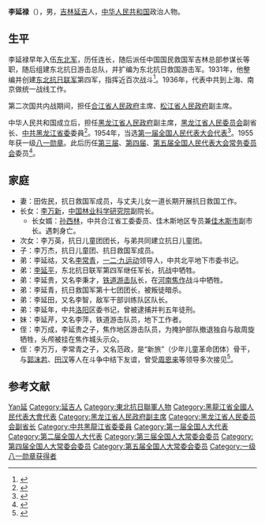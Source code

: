 '''李延禄'''（{{bd|1895年|4月1日|1985年|6月18日}}），男，[[吉林省|吉林]][[延吉县|延吉]]人，[[中华人民共和国|中华人民共和国]]政治人物。

== 生平 ==
李延禄早年入伍[[东北军|东北军]]，历任连长，随后派任中国国民救国军吉林总部参谋长等职，随后组建东北抗日游击总队，并扩编为东北抗日救国游击军。1931年，他整编并创建[[东北抗日联军|东北抗日联军]]第四军，指挥近百次战斗<ref>{{cite news|author=杨兴江|title=李延禄在大罗勒密建立“红地盘”|url=http://dangshi.people.com.cn/GB/85039/13923415.html|accessdate=2011-09-25|newspaper=人民网|date=2011-02-15|archive-date=2019-06-04|archive-url=https://web.archive.org/web/20190604201933/http://dangshi.people.com.cn/GB/85039/13923415.html|dead-url=no}}</ref>。1936年，代表中共到上海、南京做统一战线工作。

第二次国共内战期间，担任[[合江省人民政府|合江省人民政府]]主席、[[松江省人民政府|松江省人民政府]]副主席。

中华人民共和国成立后，担任[[黑龙江省人民政府|黑龙江省人民政府]]副主席，[[黑龙江省人民委员会|黑龙江省人民委员会]]副省长、[[中共黑龙江省委|中共黑龙江省委]]委員<ref>{{cite news|title=新中国人物志——李延禄|url=http://www.hljic.gov.cn/sqgl/mrfc/t20110512_549345.htm|accessdate=2011-09-25|newspaper=中国黑龙江信息网|deadurl=yes|archiveurl=https://web.archive.org/web/20110820202810/http://www.hljic.gov.cn/sqgl/mrfc/t20110512_549345.htm|archivedate=2011-08-20}}</ref>。1954年，当选[[第一届全国人民代表大会代表名单|第一届全国人民代表大会代表]]<ref>{{cite book|author=全国人民代表大会常务委员会办公厅|title=中华人民共和国第一届全国人民代表大会代表名单|year=1955|publisher=全国人民代表大会常务委员会办公厅|url=http://book.ucdrs.superlib.net/views/specific/2929/bookDetail.jsp?dxNumber=000005772167&d=546843D0AE2464CD1C95896344A85614&fenlei=04070402|access-date=2015-01-25|archive-date=2019-01-24|archive-url=https://web.archive.org/web/20190124105450/http://book.ucdrs.superlib.net/views/specific/2929/bookDetail.jsp?dxNumber=000005772167&d=546843D0AE2464CD1C95896344A85614&fenlei=04070402|dead-url=no}}</ref>。1955年获一级[[八一勋章_(1955年)|八一勋章]]。此后历任[[第三届全国人民代表大会常务委员会|第三届]]、[[第四届全国人民代表大会常务委员会|第四届]]、[[第五届全国人民代表大会常务委员会|第五届全国人民代表大会常务委员会]]委员<ref>{{cite web | url=http://www.lsjp.org/show.asp?id=851 | title=抗日英雄——李延禄 | accessdate=2011-09-25 | archive-date=2020-12-09 | archive-url=https://web.archive.org/web/20201209145818/http://www.lsjp.org/show.asp?id=851 | dead-url=no }}</ref>。

== 家庭 ==
*妻：田佐民，抗日救国军成员，与丈夫儿女一道长期开展抗日救国工作。
*长女：[[李万新|李万新]]，[[中国林业科学研究院|中国林业科学研究院]]副院长。
**长女婿：[[孙西林|孙西林]]，中共合江省工委委员、佳木斯地区专员兼[[佳木斯市|佳木斯市]]副市长。遇刺身亡。
*次女：李万英，抗日儿童团团长，与弟共同建立抗日儿童团。
*子：李万杰，抗日儿童团、抗日救国军成员。
*弟：李延祜，又名[[李常青|李常青]]，[[一二·九运动|一二·九运动]]领导人，中共北平地下市委书记。
*弟：[[李延平|李延平]]，东北抗日联军第四军继任军长，抗战中牺牲。
*弟：李延贵，又名李秉才，[[铁道游击队|铁道游击队]]长，在[[河南|河南]][[焦作|焦作]]战斗中牺牲。
*弟：李延青，抗日救国军第十七团团长，被叛徒暗杀。
*弟：李延田，又名李智，敌军干部训练队区队长。
*弟：李延年，中共[[洛阳|洛阳]]区委书记，曾被逮捕并判五年徒刑。
*妹：李延芹，又名李萍，铁道游击队员，地下工作者。
*侄：李万成，李延贵之子，焦作地区游击队员，为掩护部队撤退独自与敌周旋牺牲，头颅被挂在焦作城头示众。
*侄：李万万，李常青之子，又名范政，是“新旅”（少年儿童革命团体）骨干，与[[郭沫若|郭沫若]]、[[田汉|田汉]]等人在斗争中结下友谊，曾受[[周恩来|周恩来]]等领导多次接见<ref name=huainian>{{Cite web |url = http://www.caf.ac.cn/news/xwzx/201301/2013-01-23-18-52.html |title = 深切怀念李万新老院长 |author =  |date = 2013-01-23 |publisher = 中国林业科学研究院 |language =  |accessdate =  |quote =  |archive-url = https://web.archive.org/web/20180319151633/http://www.caf.ac.cn/news/xwzx/201301/2013-01-23-18-52.html |archive-date = 2018-03-19 |dead-url = yes }}</ref>。

== 参考文献 ==
{{reflist}}

{{Authority control}}
{{DEFAULTSORT:Li李}}
[[Category:李姓|Yan延]]
[[Category:延吉人|Category:延吉人]]
[[Category:東北抗日聯軍人物|Category:東北抗日聯軍人物]]
[[Category:黑龍江省全國人民代表大會代表|Category:黑龍江省全國人民代表大會代表]]
[[Category:黑龙江省人民政府副主席|Category:黑龙江省人民政府副主席]]
[[Category:黑龙江省人民委员会副省长|Category:黑龙江省人民委员会副省长]]
[[Category:中共黑龍江省委委員|Category:中共黑龍江省委委員]]
[[Category:第一届全国人大代表|Category:第一届全国人大代表]]
[[Category:第二届全国人大代表|Category:第二届全国人大代表]]
[[Category:第三届全国人大常委会委员|Category:第三届全国人大常委会委员]]
[[Category:第四届全国人大常委会委员|Category:第四届全国人大常委会委员]]
[[Category:第五届全国人大常委会委员|Category:第五届全国人大常委会委员]]
[[Category:一级八一勋章获得者|Category:一级八一勋章获得者]]